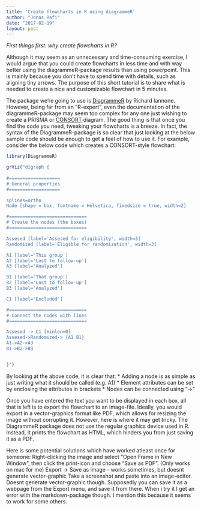 ```yaml
---
title: 'Create flowcharts in R using diagrammeR'
author: "Jonas Rafi"
date: "2017-02-19"
layout: post
---
```




*First things first: why create flowcharts in R?*

Although it may seem as an unnecessary and time-consuming exercise, I would argue that you could create
flowcharts in less time and with way better using the diagrammeR-package results than using powerpoint.
This is mainly because you don't have to spend time with details, such as aligning tiny arrows. The purpose of this short tutorial is to share what is needed to create a nice and customizable flowchart in 5 minutes.


The package we're going to use is [DiagrammeR](http://rich-iannone.github.io/DiagrammeR/) by Richard Iannone. However, being far from an "R-expert", even the documentation of the diagrammeR-package may seem too complex for any one just wishing to create a PRISMA or [CONSORT](http://www.consort-statement.org/consort-statement/flow-diagram) diagram. The good thing is that once you find the code you need, tweaking your flowcharts is a breeze. In fact, the syntax of the DiagrammeR-package is so clear that just looking at the below sample code should be enough to get a feel of how to use it. For example, consider the below code which creates a CONSORT-style flowchart:


```r
library(DiagrammeR)

grViz("digraph {
 
#===================     
# General properties
#===================

splines=ortho 
Node [shape = box, fontname = Helvetica, fixedsize = true, width=2]

#=============================
# Create the nodes (the boxes)
#=============================

Assesed [label='Assesed for eligibility', width=3]
Randomized [label='Eligible for randomization', width=3]

A1 [label='This group']
A2 [label='Lost to follow-up']
A3 [label='Analyzed']

B1 [label='That group']
B2 [label='Lost to follow-up']
B3 [label='Analyzed']

C1 [label='Excluded']

#=============================
# Connect the nodes with lines
#=============================

Assesed -> C1 [minlen=0]
Assesed->Randomized-> {A1 B1} 
A1->A2->A3
B1->B2->B3 


}")
```

By looking at the above code, it is clear that:
* Adding a node is as simple as just writing what it should be called (e.g. A1)
* Element attributes can be set by enclosing the attributes in brackets
* Nodes can be connected using "->"

Once you have entered the text you want to be displayed in each box, all that is left is to
export the flowchart to an image-file. Ideally, you would export in a vector-graphics format like PDF,
which allows for resizing the image without corrupting it. However, here is where it may get tricky.
The DiagrammeR package does not use the regular graphics device used in R. Instead, it prints the flowchart
as HTML, which hinders you from just saving it as a PDF.

Here is some potential solutions which have worked atleast once for someone:
Right-clicking the image and select "Open Frame in New Window", then click the print-icon and choose "Save as PDF". (Only works on mac for me)
Export -> Save as image - works sometimes, but doesnt generate vector-graphic
Take a screenshot and paste into an image-editor. Doesnt generate vector-graphic though.
Supposedly you can save it as a webpage from the Export menu, and save it from there. When i try it I get an error with the markdown-package though. I mention this because it seems to work for some others.



